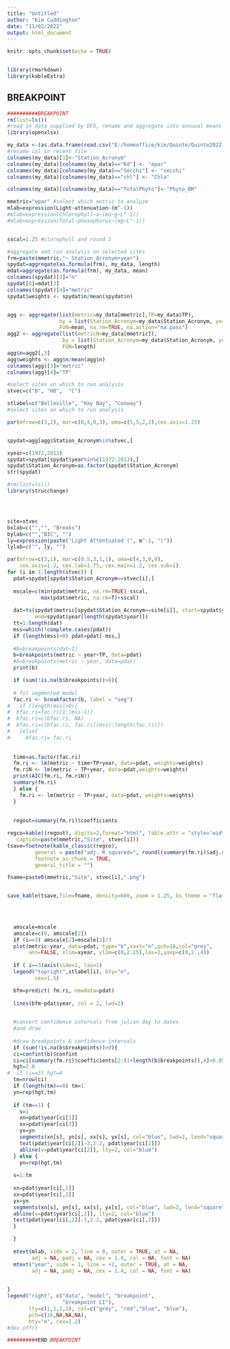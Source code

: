 ```yaml
---
title: "Untitled"
author: "Kim Cuddington"
date: "11/02/2022"
output: html_document
---
```


```r
knitr::opts_chunk$set(echo = TRUE)


library(rmarkdown)
library(kableExtra)
```

## BREAKPOINT
```r
##########BREAKPOINT
rm(list=ls())
#read in data supplied by DFO, rename and aggregate into annuual means
library(openxlsx)

my_data <-(as.data.frame(read.csv("E:/homeoffice/kim/Quinte/Quinte2022.csv")))
#rename col in recent file
colnames(my_data)[1]<-"Station_Acronym"
colnames(my_data)[colnames(my_data)=="Kd"] <- "epar"
colnames(my_data)[colnames(my_data)=="Secchi"] <- "secchi"
colnames(my_data)[colnames(my_data)=="chl"] <- "Chla"

colnames(my_data)[colnames(my_data)=="TotalPhyto"]<-"Phyto_BM"

mmetric="epar" #select which metric to analyze
mlab=expression(Light~attenuation~(m^-1)) 
#mlab=expression(Chlorophyll~a~(mu~g~L^-1))
#mlab=expression(Total~phosophorus~(mg~L^-1))


sscal=1.25 #clorophyll and round 1

#aggregate and run analysis on selected sites
frm=paste(mmetric,"~ Station_Acronym+year")
spydat=aggregate(as.formula(frm), my_data, length)
mdat=aggregate(as.formula(frm), my_data, mean)
colnames(spydat)[3]="n"
spydat[4]=mdat[3]
colnames(spydat)[4]="metric"
spydat$weights <- spydat$n/mean(spydat$n)


agg <- aggregate(list(metric=my_data[mmetric],TP=my_data$TP), 
                 by = list(Station_Acronym=my_data$Station_Acronym, year=my_data$year), 
                 FUN=mean, na.rm=TRUE, na.action="na.pass")
agg2 <- aggregate(list(metricN=my_data[mmetric]), 
                  by = list(Station_Acronym=my_data$Station_Acronym, year=my_data$year), 
                  FUN=length)
agg$n=agg2[,3]
agg$weights <- agg$n/mean(agg$n)
colnames(agg)[3]="metric"
colnames(agg)[4]="TP"

#select sites on which to run analysis
stvec=c("B", "HB",  "C")

stlabel=c("Belleville", "Hay Bay", "Conway")
#select sites on which to run analysis

par(mfrow=c(3,2), mar=c(0,4,0,3), oma=c(5,5,2,2),cex.axis=1.25)


spydat=agg[agg$Station_Acronym%in%stvec,]

xyear=c(1972,2013)
spydat=spydat[spydat$year%in%c(1972:2013),]
spydat$Station_Acronym=as.factor(spydat$Station_Acronym)
str(spydat)

#rm(list=ls())
library(strucchange)




site=stvec
bxlab=c("","", "Breaks")
bylab=c("","BIC", "")
ly=expression(paste("Light Attentuated (", m^-1, ")"))
lylab=c("", ly, "")
```

```r


par(mfrow=c(3,1), mar=c(0.5,3,1,1), oma=c(4,3,0,0),
    cex.axis=1.2, cex.lab=1.75, cex.main=1.2, cex.sub=1)
for (i in 1:length(stvec)) {
  pdat=spydat[spydat$Station_Acronym==stvec[i],]
  
  mscale=c(min(pdat$metric, na.rm=TRUE)-sscal,
           max(pdat$metric, na.rm=T)+sscal)
  
  dat=ts(spydat$metric[spydat$Station_Acronym==site[i]], start=spydat$year[1], 
         end=spydat$year[length(spydat$year)])
  tt=1:length(dat)
  mss=which(!complete.cases(pdat))
  if (length(mss)>0) pdat=pdat[-mss,]
  
  #b=breakpoints(dat~1)
  b=breakpoints(metric ~ year+TP, data=pdat)
  #b=breakpoints(metric ~ year, data=pdat)
  print(b)

  if (sum(!is.na(b$breakpoints))>0){
  
  # fit segmented model
  fac.ri <- breakfactor(b, label = "seg")
#   if (length(mss)>0){
#  bfac.ri=fac.ri[1:(mss-1)]
#  bfac.ri=c(bfac.ri, NA)
#  bfac.ri=c(bfac.ri, fac.ri[(mss):length(fac.ri)])
#   }else{
#     bfac.ri= fac.ri
  
  
  time=as.factor(fac.ri)
  fm.ri <- lm(metric ~ time+TP+year, data=pdat, weights=weights)
  fm.riN <- lm(metric ~ TP+year, data=pdat,weights=weights)
  print(AIC(fm.ri, fm.riN))
  summary(fm.ri)
  } else {
    fm.ri <- lm(metric ~ TP+year, data=pdat, weights=weights)
  }
  
  
  regout=summary(fm.ri)$coefficients 

regco=kable((regout), digits=2,format="html", table.attr = "style='width:60%;'",
   caption=paste(mmetric,"Site", stvec[i]))
tsave=footnote(kable_classic(regco),
         general = paste("adj. R squared=", round((summary(fm.ri)$adj.r.squared),2)),
         footnote_as_chunk = TRUE,
         general_title = "")

fname=paste0(mmetric,"Site", stvec[i],".png")


save_kable(tsave,file=fname, density=600, zoom = 1.25, bs_theme = "flatly")


  
  
  amscale=mscale
  amscale=c(0, amscale[2])
  if (i==3) amscale[2]=mscale[2]/3
  plot(metric~year, data=pdat, type="b",xaxt="n",pch=16,col="grey",
       ann=FALSE, xlim=xyear, ylim=c(0,2.25),las=2,yaxp=c(0,2.,4))
  
  if ( i==3)axis(side=1, las=1)
  legend("topright",stlabel[i], bty="n",
         cex=1.5)

  bfm=predict( fm.ri, newdata=pdat)
  
  lines(bfm~pdat$year, col = 2, lwd=2)

  
  #convert confidence intervals from julian day to dates
  #and draw
  
  #draw breakpoints & confidence intervals 
  if (sum(!is.na(b$breakpoints))>0){
  ci=confint(b)$confint
  ci=ci[summary(fm.ri)$coefficients[2:(1+length(b$breakpoints)),4]<0.05,]
  hgt=2.0
#  if (i==3) hgt=4
  tm=nrow(ci)
  if (length(tm)==0) tm=1
  yn=rep(hgt,tm)
  
  if (tm==1) {
    s=1
    xn=pdat$year[ci[1]]
    xx=pdat$year[ci[3]]
    yx=yn
    segments(xn[s], yn[s], xx[s], yx[s], col="blue", lwd=2, lend="square")
    text(pdat$year[ci[2]]-3,2.2, pdat$year[ci[2]])
    abline(v=pdat$year[ci[2]], lty=2, col="blue")
  } else {
    yn=rep(hgt,tm)
    
  s=1:tm
  
  xn=pdat$year[ci[,1]]
  xx=pdat$year[ci[,3]]
  yx=yn
  segments(xn[s], yn[s], xx[s], yx[s], col="blue", lwd=2, lend="square")
  abline(v=pdat$year[ci[,2]], lty=2, col="blue")
  text(pdat$year[ci[,2]]-3,2.2, pdat$year[ci[,2]])
  }

  }
  
  mtext(mlab, side = 2, line = 0, outer = TRUE, at = NA,
        adj = NA, padj = NA, cex = 1.4, col = NA, font = NA)
  mtext("year", side = 1, line = +2, outer = TRUE, at = NA,
        adj = NA, padj = NA, cex = 1.4, col = NA, font = NA)
  

}
legend("right", c("data", "model", "breakpoint",
                  "breakpoint CI"),
       lty=c(1,1,2,1), col=c("grey", "red","blue", "blue"), 
       pch=c(16,NA,NA,NA),
       bty="n", cex=1.2)
#dev.off()

##########END BREAKPOINT
```
